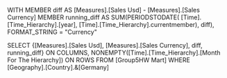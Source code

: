 WITH
MEMBER diff AS
[Measures].[Sales Usd] - [Measures].[Sales Currency]
MEMBER running_diff AS
SUM(PERIODSTODATE(
[Time].[Time_Hierarchy].[year], [Time].[Time_Hierarchy].currentmember),
diff),
FORMAT_STRING = "Currency"

SELECT
{[Measures].[Sales Usd], [Measures].[Sales Currency],
diff, running_diff} ON COLUMNS,
NONEMPTY([Time].[Time_Hierarchy].[Month For The Hierarchy]) ON ROWS
FROM [Group5HW Mart]
WHERE [Geography].[Country].&[Germany]